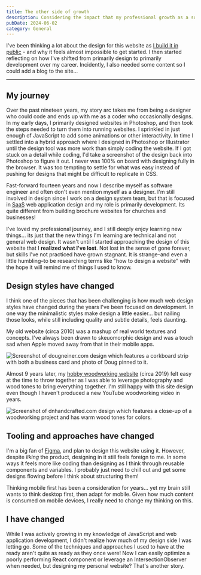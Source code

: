 ```yaml
---
title: The other side of growth
description: Considering the impact that my professional growth as a software engineer has had on my skills as a designer. Where there is growth, there can also be loss.
pubDate: 2024-06-02
category: General
---
```


I've been thinking a lot about the design for this website as [I build it in public](/build-in-public) - and why it feels almost impossible to get started. I then started reflecting on how I've shifted from primarily design to primarily development over my career. Incidently, I also needed some content so I could add a blog to the site…

---

## My journey

Over the past nineteen years, my story arc takes me from being a designer who could code and ends up with me as a coder who occasionally designs. In my early days, I primarily designed websites in Photoshop, and then took the steps needed to turn them into running websites. I sprinkled in just enough of JavaScript to add some animations or other interactivity. In time I settled into a hybrid approach where I designed in Photoshop or Illustrator until the design tool was more work than simply coding the website. If I got stuck on a detail while coding, I'd take a screenshot of the design back into Photoshop to figure it out. I never was 100% on board with designing fully in the browser. It was too tempting to settle for what was easy instead of pushing for designs that might be difficult to replicate in CSS.

Fast-forward fourteen years and now I describe myself as software engineer and often don't even mention myself as a designer. I'm still involved in design since I work on a design system team, but that is focused in <abbr title="Software as a Service">SaaS</abbr> web application design and my role is primarily development. Its quite different from building brochure websites for churches and businesses!

I've loved my professional journey, and I still deeply enjoy learning new things… its just that the new things I'm learning are technical and not general web design. It wasn't until I started approaching the design of this website that I **realized what I've lost**. Not lost in the sense of gone forever, but skills I've not practiced have grown stagnant. It is strange–and even a little humbling–to be researching terms like "how to design a website" with the hope it will remind me of things I used to know.

## Design styles have changed

I think one of the pieces that has been challenging is how much web design styles have changed during the years I've been focused on development. In one way the minimalistic styles make design a little easier… but nailing those looks, while still including quality and subtle details, feels daunting.

My old website (circa 2010) was a mashup of real world textures and concepts. I've always been drawn to skeuomorphic design and was a touch sad when Apple moved away from that in their mobile apps.

<Image src={dougneinerScreenshot} widths={[1000,500]} alt="Screenshot of dougneiner.com design which features a corkboard strip with both a business card and photo of Doug pinned to it." />

Almost 9 years later, my [hobby woodworking website](https://dnhandcrafted.com) (circa 2019) felt easy at the time to throw together as I was able to leverage photography and wood tones to bring everything together. I'm still happy with this site design even though I haven't produced a new YouTube woodworking video in years.

<Image src={dnhandcraftedScreenshot} widths={[1000,500]} alt="Screenshot of dnhandcrafted.com design which features a close-up of a woodworking project and has warm wood tones for colors." />

## Tooling and approaches have changed

I'm a big fan of [Figma](https://www.figma.com/), and plan to design this website using it. However, despite _liking_ the product, designing in it still feels foreign to me. In some ways it feels more like coding than designing as I think through reusable components and variables. I probably just need to chill out and get some designs flowing before I think about structuring them!

Thinking mobile first has been a consideration for years… yet my brain still wants to think desktop first, then adapt for mobile. Given how much content is consumed on mobile devices, I really need to change my thinking on this.

## I have changed

While I was actively growing in my knowledge of JavaScript and web application development, I didn't realize how much of my design side I was letting go. Some of the techniques and approaches I used to have at the ready aren't quite as ready as they once were! Now I can easily optimize a poorly performing React component or leverage an IntersectionObserver when needed, but designing my personal website? That's another story.